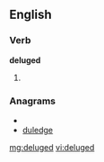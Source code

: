 ==English==

===Verb===
'''deluged'''

# {{past of|deluge}}

===Anagrams===
* {{alphagram|ddeeglu}}
* [[duledge#English|duledge]]

[[mg:deluged]]
[[vi:deluged]]
